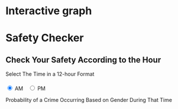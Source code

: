 # Interactive graph
<style>
    .clock {
        margin: 50px;
    }
    .hour-marker {
        fill: black;
        stroke: white;
        stroke-width: 2;
    }
    .selected-hour {
        fill: red;
    }
    .hour-sector {
        fill: none;
        stroke: black;
        stroke-width: 2;
    }
    .bar-chart {
        margin-top: 20px;
        height: auto;
    }
    .bar-f {
        fill: pink;
    }
    .bar-m {
        fill: lightblue;
    }
    .axis {
        font-size: 12px;
    }
    .button-container {
        margin-top: 20px;
    }
    .radio-button {
        margin-right: 10px;
    }
</style>

<h1>Safety Checker</h1>
<h2>Check Your Safety According to the Hour</h2>
<label>Select The Time in a 12-hour Format</label>
<div class="button-container">
<label class="radio-button">
<input type="radio" name="period" value="AM" checked onchange="updatePeriod('AM')"> AM</label>
<label class="radio-button"><input type="radio" name="period" value="PM" onchange="updatePeriod('PM')"> PM</label>
</div>

<div id="clock"></div>
<label>Probability of a Crime Occurring Based on Gender During That Time</label>
<div id="bar-chart"></div>


<div id="plot"></div>

<script src="https://d3js.org/d3.v5.min.js"></script>
<script src="scripts/myscript.js"></script>
